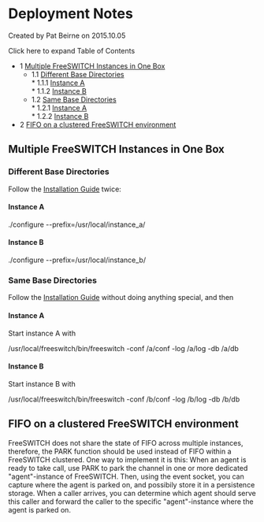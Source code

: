 
# Deployment Notes 

 Created by  Pat Beirne on 2015.10.05

Click here to expand Table of Contents

* 1 [Multiple FreeSWITCH Instances in One Box](#multiple-freeswitch-instances-in-one-box)  
   * 1.1 [Different Base Directories](#different-base-directories)  
         * 1.1.1 [Instance A](#instance-a)  
         * 1.1.2 [Instance B](#instance-b)  
   * 1.2 [Same Base Directories](#same-base-directories)  
         * 1.2.1 [Instance A](#instance-a)  
         * 1.2.2 [Instance B](#instance-a)
* 2 [FIFO on a clustered FreeSWITCH environment](#fifo-on-a-clustered-freeswitch-environment)

## Multiple FreeSWITCH Instances in One Box

### Different Base Directories

Follow the [Installation Guide](https://wiki.freeswitch.org/wiki/Installation%5FGuide "Installation Guide") twice:

#### Instance A

./configure --prefix=/usr/local/instance_a/

#### Instance B

./configure --prefix=/usr/local/instance_b/

### Same Base Directories

Follow the [Installation Guide](https://wiki.freeswitch.org/wiki/Installation%5FGuide "Installation Guide") without doing anything special, and then

#### Instance A

Start instance A with

/usr/local/freeswitch/bin/freeswitch -conf /a/conf -log /a/log -db /a/db

#### Instance B

Start instance B with

/usr/local/freeswitch/bin/freeswitch -conf /b/conf -log /b/log -db /b/db

## FIFO on a clustered FreeSWITCH environment

FreeSWITCH does not share the state of FIFO across multiple instances, therefore, the PARK function should be used instead of FIFO within a FreeSWITCH clustered. One way to implement it is this: When an agent is ready to take call, use PARK to park the channel in one or more dedicated "agent"-instance of FreeSWITCH. Then, using the event socket, you can capture where the agent is parked on, and possibily store it in a persistence storage. When a caller arrives, you can determine which agent should serve this caller and forward the caller to the specific "agent"-instance where the agent is parked on.


